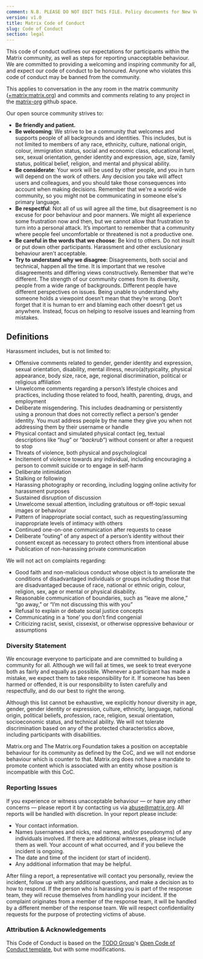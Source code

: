 ```yaml
---
comment: N.B. PLEASE DO NOT EDIT THIS FILE. Policy documents for New Vector are canonically represented in https://github.com/vector-im/policies. Thanks!
version: v1.0
title: Matrix Code of Conduct
slug: Code of Conduct
section: legal
---
```


This code of conduct outlines our expectations for participants within the Matrix community, as well as steps for reporting unacceptable behaviour. We are committed to providing a welcoming and inspiring community for all, and expect our code of conduct to be honoured. Anyone who violates this code of conduct may be banned from the community.

This applies to conversation in the any room in the matrix community ([+matrix:matrix.org](https://matrix.to/#/+matrix:matrix.org)) and commits and comments relating to any project in the [matrix-org](https://github.com/matrix-org) github space.

Our open source community strives to:

* **Be friendly and patient.**
* **Be welcoming**: We strive to be a community that welcomes and supports people of all backgrounds and identities. This includes, but is not limited to members of any race, ethnicity, culture, national origin, colour, immigration status, social and economic class, educational level, sex, sexual orientation, gender identity and expression, age, size, family status, political belief, religion, and mental and physical ability.
* **Be considerate**: Your work will be used by other people, and you in turn will depend on the work of others. Any decision you take will affect users and colleagues, and you should take those consequences into account when making decisions. Remember that we're a world-wide community, so you might not be communicating in someone else's primary language.
* **Be respectful**:  Not all of us will agree all the time, but disagreement is no excuse for poor behaviour and poor manners. We might all experience some frustration now and then, but we cannot allow that frustration to turn into a personal attack. It’s important to remember that a community where people feel uncomfortable or threatened is not a productive one.
* **Be careful in the words that we choose**: Be kind to others. Do not insult or put down other participants. Harassment and other exclusionary behaviour aren't acceptable.
* **Try to understand why we disagree**: Disagreements, both social and technical, happen all the time. It is important that we resolve disagreements and differing views constructively. Remember that we’re different. The strength of our community comes from its diversity, people from a wide range of backgrounds. Different people have different perspectives on issues. Being unable to understand why someone holds a viewpoint doesn’t mean that they’re wrong. Don’t forget that it is human to err and blaming each other doesn’t get us anywhere. Instead, focus on helping to resolve issues and learning from mistakes.

## Definitions

Harassment includes, but is not limited to:

- Offensive comments related to gender, gender identity and expression, sexual orientation, disability, mental illness, neuro(a)typicality, physical appearance, body size, race, age, regional discrimination, political or religious affiliation
- Unwelcome comments regarding a person’s lifestyle choices and practices, including those related to food, health, parenting, drugs, and employment
- Deliberate misgendering. This includes deadnaming or persistently using a pronoun that does not correctly reflect a person's gender identity. You must address people by the name they give you when not addressing them by their username or handle
- Physical contact and simulated physical contact (eg, textual descriptions like “*hug*” or “*backrub*”) without consent or after a request to stop
- Threats of violence, both physical and psychological
- Incitement of violence towards any individual, including encouraging a person to commit suicide or to engage in self-harm
- Deliberate intimidation
- Stalking or following
- Harassing photography or recording, including logging online activity for harassment purposes
- Sustained disruption of discussion
- Unwelcome sexual attention, including gratuitous or off-topic sexual images or behaviour
- Pattern of inappropriate social contact, such as requesting/assuming inappropriate levels of intimacy with others
- Continued one-on-one communication after requests to cease
- Deliberate “outing” of any aspect of a person’s identity without their consent except as necessary to protect others from intentional abuse
- Publication of non-harassing private communication

We will not act on complaints regarding:

- Good faith and non-malicious conduct whose object is to ameliorate the conditions of disadvantaged individuals or groups including those that are disadvantaged because of race, national or ethnic origin, colour, religion, sex, age or mental or physical disability.
- Reasonable communication of boundaries, such as “leave me alone,” “go away,” or “I’m not discussing this with you”
- Refusal to explain or debate social justice concepts
- Communicating in a ‘tone’ you don’t find congenial
- Criticizing racist, sexist, cissexist, or otherwise oppressive behaviour or assumptions

### Diversity Statement

We encourage everyone to participate and are committed to building a community for all. Although we will fail at times, we seek to treat everyone both as fairly and equally as possible. Whenever a participant has made a mistake, we expect them to take responsibility for it. If someone has been harmed or offended, it is our responsibility to listen carefully and respectfully, and do our best to right the wrong.

Although this list cannot be exhaustive, we explicitly honour diversity in age, gender, gender identity or expression, culture, ethnicity, language, national origin, political beliefs, profession, race, religion, sexual orientation, socioeconomic status, and technical ability. We will not tolerate discrimination based on any of the protected
characteristics above, including participants with disabilities.

Matrix.org and The Matrix.org Foundation takes a position on acceptable behaviour for its community as defined by the CoC, and we will not endorse behaviour which is counter to that. Matrix.org does not have a mandate to promote content which is associated with an entity whose position is incompatible with this CoC.

### Reporting Issues

If you experience or witness unacceptable behaviour — or have any other concerns — please report it by contacting us via abuse@matrix.org. All reports will be handled with discretion. In your report please include:

- Your contact information.
- Names (usernames and nicks, real names, and/or pseudonyms) of any individuals involved. If there are additional witnesses, please
include them as well. Your account of what occurred, and if you believe the incident is ongoing.
- The date and time of the incident (or start of incident).
- Any additional information that may be helpful.

After filing a report, a representative will contact you personally, review the incident, follow up with any additional questions, and make a decision as to how to respond. If the person who is harassing you is part of the response team, they will recuse themselves from handling your incident. If the complaint originates from a member of the response team, it will be handled by a different member of the response team. We will respect confidentiality requests for the purpose of protecting victims of abuse.

### Attribution & Acknowledgements

This Code of Conduct is based on the [TODO Group](https://twitter.com/todogroup)'s [Open Code of Conduct template](https://github.com/todogroup/opencodeofconduct), but with some modifications.
